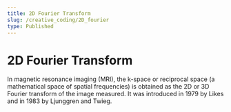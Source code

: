 ```yaml
---
title: 2D Fourier Transform
slug: /creative_coding/2D_fourier
type: Published
---
```



# 2D Fourier Transform

<Suspense>
  <Preview />
</Suspense>

In magnetic resonance imaging (MRI), the k-space or reciprocal space (a mathematical space of spatial frequencies) is obtained as the 2D or 3D Fourier transform of the image measured. It was introduced in 1979 by Likes and in 1983 by Ljunggren and Twieg.
